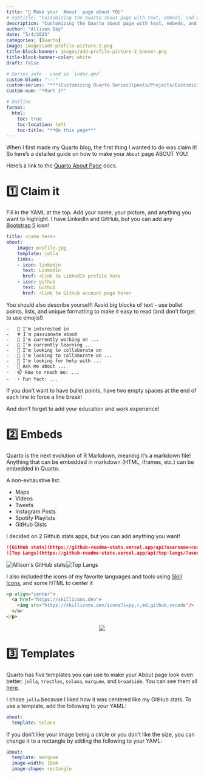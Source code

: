 ```yaml
---
title: "🫵 Make your `About` page about YOU"
# subtitle: "Customizing the Quarto about page with text, embeds, and more!"
description: "Customizing the Quarto about page with text, embeds, and more!"
author: "Allison Day"
date: "5/4/2023"
categories: [Quarto]
image: images\add-profile-picture-2.png
title-block-banner: images/add-profile-picture-2_banner.png
title-block-banner-color: white
draft: false

# Series info - used in `index.qmd`
custom-blank: "---"
custom-series: "***[Customizing Quarto Series](posts/Projects/CustomizingQuarto/CustomizingQuarto_project.qmd)***"
custom-num: "*Part 1*"

# Outline
format: 
  html: 
    toc: true 
    toc-location: left 
    toc-title: "**On this page**" 
---
```


When I first made my Quarto blog, the first thing I wanted to do was claim it! So here's a detailed guide on how to make your `About` page ABOUT YOU!

Here's a link to the [Quarto About Page](https://quarto.org/docs/websites/website-about.html) docs.

# 1️⃣ Claim it

Fill in the YAML at the top. Add your name, your picture, and anything you want to highlight. I have LinkedIn and GitHub, but you can add any [Bootstrap 5](https://icons.getbootstrap.com/) icon!

``` yaml
title: <name here>
about:
    image: profile.jpg
    template: jolla
    links:
    - icon: linkedin
      text: LinkedIn
      href: <link to LinkedIn profile here
    - icon: github
      text: Github
      href: <link to GitHub account page here>
```

You should also describe yourself! Avoid big blocks of text - use bullet points, lists, and unique formatting to make it easy to read (and don't forget to use emojis!)

    -   👀 I'm interested in
    -   💗 I'm passionate about
    -   🔭 I'm currently working on ...
    -   🌱 I'm currently learning ...
    -   💞️ I'm looking to collaborate on
    -   👯 I'm looking to collaborate on ...
    -   🤔 I'm looking for help with ...
    -   💬 Ask me about ...
    -   📫 How to reach me: ...
    -   ⚡ Fun fact: ...

::: callout-tip
If you don't want to have bullet points, have two empty spaces at the end of each line to force a line break!
:::

And don't forget to add your education and work experience!

# 2️⃣ Embeds

Quarto is the next evolution of R Markdown, meaning it's a markdown file! Anything that can be embedded in markdown (HTML, iframes, etc.) can be embedded in Quarto.

A non-exhaustive list:  

- Maps
- Videos
- Tweets
- Instagram Posts
- Spotify Playlists
- GitHub Gists

I decided on 2 Github stats apps, but you can add anything you want!

```markdown
![GitHub stats](https://github-readme-stats.vercel.app/api?username=<username>&show_icons=true)
![Top Langs](https://github-readme-stats.vercel.app/api/top-langs/?username=<username>&layout=compact)
```

![Allison\'s GitHub stats](https://github-readme-stats.vercel.app/api?username=allisonbday&show_icons=true)![Top Langs](https://github-readme-stats.vercel.app/api/top-langs/?username=allisonbday&layout=compact)

I also included the icons of my favorite languages and tools using [Skill Icons](https://skillicons.dev), and some HTML to center it

```HTML
<p align="center">
  <a href="https://skillicons.dev"> 
    <img src="https://skillicons.dev/icons?i=py,r,md,github,vscode"/> 
  </a>
</p>
```

<p align="center">
  <a href="https://skillicons.dev"> 
    <img src="https://skillicons.dev/icons?i=py,r,md,github,vscode"/> 
  </a>
</p>


# 3️⃣ Templates

Quarto has five templates you can use to make your About page look even better: `jolla`, `trestles`, `solana`, `marquee`, and `broadside`. You can see them all [here](https://quarto.org/docs/websites/website-about.html#templates).

I chose `jolla` because I liked how it was centered like my GitHub stats. To use a template, add the following to your YAML:

```yaml
about:
  template: solana
```

If you don't like your image being a circle or you don't like the size, you can change it to a rectangle by adding the following to your YAML:

```yaml
about:
  template: marquee
  image-width: 10em
  image-shape: rectangle
```
